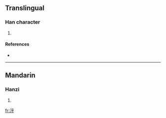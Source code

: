 ==Translingual==

===Han character===
{{Han char|rn=85|rad=水|as=05|sn=8|four=|canj=水竹火木 (EHFD)}}

# {{defn|Han|sort=水05}}

====References====
* {{Han ref|kx=0616.180|dkj=17295|hdz=31589.040|uh=6CD8|ud=27864}}

----

==Mandarin==

===Hanzi===
{{cmn-hanzi|pin=[[hū]] ([[hu1]])|wg=hu<sup>1</sup>}}

# {{defn|Mandarin}}

[[fr:泘]]
